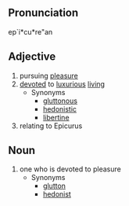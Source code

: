 ==Pronunciation==
ep`i*cu*re"an

==Adjective==
# pursuing [[pleasure]]
# [[devote]]d to [[luxurious]] [[live|living]]
#* Synonyms
#** [[gluttonous]]
#** [[hedonistic]]
#** [[libertine]]
# relating to Epicurus

==Noun==
# one who is devoted to pleasure
#* Synonyms
#** [[glutton]]
#** [[hedonist]]